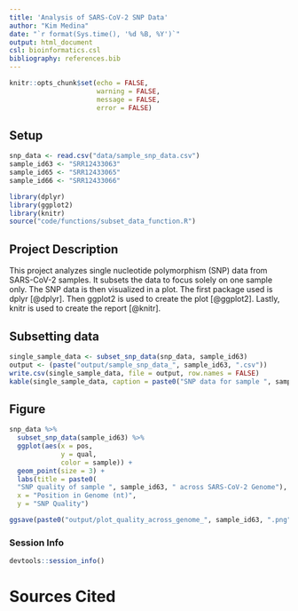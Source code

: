 ```yaml
---
title: 'Analysis of SARS-CoV-2 SNP Data'
author: "Kim Medina"
date: "`r format(Sys.time(), '%d %B, %Y')`"
output: html_document
csl: bioinformatics.csl
bibliography: references.bib
---
```


```r
knitr::opts_chunk$set(echo = FALSE,
                      warning = FALSE,
                      message = FALSE,
                      error = FALSE)
```

## Setup
```r
snp_data <- read.csv("data/sample_snp_data.csv")
sample_id63 <- "SRR12433063"
sample_id65 <- "SRR12433065"
sample_id66 <- "SRR12433066"
```

```r
library(dplyr)
library(ggplot2)
library(knitr)
source("code/functions/subset_data_function.R")
```

## Project Description

This project analyzes single nucleotide polymorphism (SNP) data from SARS-CoV-2 samples. It subsets the data to focus solely on one sample only. The SNP data is then visualized in a plot. The first package used is dplyr [@dplyr]. Then ggplot2 is used to create the plot [@ggplot2]. Lastly, knitr is used to create the report [@knitr].

## Subsetting data

```r
single_sample_data <- subset_snp_data(snp_data, sample_id63)
output <- (paste("output/sample_snp_data_", sample_id63, ".csv"))
write.csv(single_sample_data, file = output, row.names = FALSE)
kable(single_sample_data, caption = paste0("SNP data for sample ", sample_id63))
```

## Figure

```r
snp_data %>%
  subset_snp_data(sample_id63) %>%
  ggplot(aes(x = pos,
             y = qual,
             color = sample)) +
  geom_point(size = 3) +
  labs(title = paste0(
  "SNP quality of sample ", sample_id63, " across SARS-CoV-2 Genome"),
  x = "Position in Genome (nt)",
  y = "SNP Quality")

ggsave(paste0("output/plot_quality_across_genome_", sample_id63, ".png"))
```

### Session Info
```r
devtools::session_info()
```

# Sources Cited

